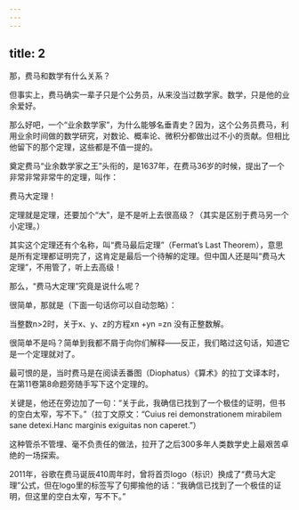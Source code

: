 ```yaml
---
---
---
```

title: 2
---



那，费马和数学有什么关系？

但事实上，费马确实一辈子只是个公务员，从来没当过数学家。数学，只是他的业余爱好。

那么好吧，一个“业余数学家”，为什么能够名垂青史？因为，这个公务员费马，利用业余时间做的数学研究，对数论、概率论、微积分都做出过不小的贡献。但相比他留下的那个定理，这些都是不值一提的。

奠定费马“业余数学家之王”头衔的，是1637年，在费马36岁的时候，提出了一个非常非常非常牛的定理，叫作：

费马大定理！

定理就是定理，还要加个“大”，是不是听上去很高级？（其实是区别于费马另一个小定理。）

其实这个定理还有个名称，叫“费马最后定理”（Fermat’s Last Theorem），意思是所有定理都证明完了，这肯定是最后一个待解的定理。但中国人还是叫“费马大定理”，不用管了，听上去高级！

那么，“费马大定理”究竟是说什么呢？

很简单，那就是（下面一句话你可以自动忽略）：

当整数n>2时，关于x、y、z的方程xn +yn =zn 没有正整数解。

很简单不是吗？简单到我都不屑于向你们解释——反正，我们略过这句话，知道它是一个定理就对了。

最可恨的是，当时费马是在阅读丢番图（Diophatus）《算术》的拉丁文译本时，在第11卷第8命题旁随手写下这个定理的。

关键是，他还在旁边加了一句：“关于此，我确信已找到了一个极佳的证明，但书的空白太窄，写不下。”（拉丁文原文：“Cuius rei demonstrationem mirabilem sane detexi.Hanc marginis exiguitas non caperet.”）

这种管杀不管埋、毫不负责任的做法，拉开了之后300多年人类数学史上最艰苦卓绝的一场探索。

2011年，谷歌在费马诞辰410周年时，曾将首页logo（标识）换成了“费马大定理”公式，但在logo里的标签写了句揶揄他的话：“我确信已找到了一个极佳的证明，但这里的空白太窄，写不下。”